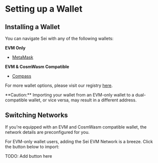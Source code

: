 
# Setting up a Wallet

## Installing a Wallet

You can navigate Sei with any of the following wallets:

**EVM Only**

- [MetaMask](https://metamask.io/)

**EVM & CosmWasm Compatible**

- [Compass](https://compasswallet.io/)

For more wallet options, please visit our registry [here](https://github.com/sei-protocol/chain-registry/tree/main).

<Callout type="warning" emoji="⚠️">
  **Caution:** Importing your wallet from an EVM-only wallet to a
  dual-compatible wallet, or vice versa, may result in a different address.
</Callout>

## Switching Networks

<Callout type="info" emoji="ℹ️">
  If you're equipped with an EVM and CosmWasm compatible wallet, the network
  details are preconfigured for you.
</Callout>

For EVM-only wallet users, adding the Sei EVM Network is a breeze. Click the button below to import:

TODO: Add button here
